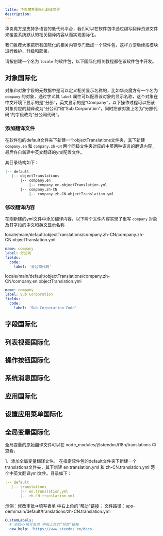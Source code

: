 ```yaml
---
title: 华炎魔方国际化翻译向导
description: 
---
```


华炎魔方是支持多语言的低代码平台，我们可以在软件包中通过编写翻译资源文件来覆盖系统默认的相关翻译内容从而实现国际化。

我们推荐大家把所有国际化的相关内容专门做成一个软件包，这样方便后续按模块进行维护、升级和部署。

请按创建一个名为 `locale` 的软件包，以下国际化相关教程都在该软件包中开发。


## 对象国际化
对象和对象字段的元数据中是可以定义相关显示名称的，比如华炎魔方有一个名为 `company` 的对象，通过字义其 `label` 属性可以配置该对象的显示名称，这个对象在中文环境下显示的是“分部”，英文显示的是“Company”，以下操作过程可以把该对象对应的翻译改为“分公司”和”Sub Corporation“，同时把该对象上名为”分部代码“的字段改为”分公司代码“。

### 添加翻译文件

在软件包的default文件夹下新建一个objectTranslations文件夹，其下新建 `company.en` 和 `company.zh-CN` 两个同级文件夹对应的中英两种语言的翻译内容，最后各自新建中英文翻译的yml配置文件。 

其目录结构如下：

```bash
|-- default
   |-- objectTranslations
       |-- company.en
           |-- company.en.objectTranslation.yml
       |-- company.zh-CN
           |-- company.zh-CN.objectTranslation.yml
```

### 修改翻译内容

在刚新建的yml文件中添加翻译内容，以下两个文件内容实现了重写 `company` 对象及其字段的中文和英文显示名称

locale/main/default/objectTranslations/company.zh-CN/company.zh-CN.objectTranslation.yml

```yaml
name: company
label: 分公司
fields:
  code: 
    label: '分公司代码'
```

locale/main/default/objectTranslations/company.zh-CN/company.en.objectTranslation.yml

```yaml
name: company
label: Sub Corporation
fields:
  code: 
    label: 'Sub Corporation Code'
```

## 字段国际化

## 列表视图国际化

## 操作按钮国际化

## 系统消息国际化

## 应用国际化

## 设置应用菜单国际化

## 全局变量国际化

全局变量的原始翻译文件可以在 node_modules/@steedos/i18n/translations 中查看。

1、添加全局变量翻译文件。 在指定软件包的default文件夹下新建一个translations文件夹，其下新建 en.translation.yml 和 zh-CN.translation.yml 两个中英文翻译yml文件。目录如下：

```yaml
|-- default
   |-- translations
       |-- en.translation.yml
       |-- zh-CN.translation.yml
```

示例：修改审批=>填写表单 中右上角的“帮助”链接； 文件路径：app-oem/main/default/translations/zh-CN.translation.yml

```yaml
CustomLabels:
  # 审批=>填写表单 中右上角的“帮助”链接
  new_help: 'https://www.steedos.cn/docs'
```
